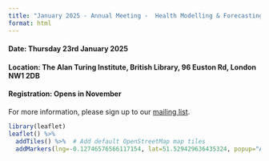 ```yaml
---
title: "January 2025 - Annual Meeting -  Health Modelling & Forecasting"
format: html
---
```


#### Date: Thursday 23rd January 2025
#### Location: The Alan Turing Institute, British Library, 96 Euston Rd, London NW1 2DB
#### Registration: Opens in November

For more information, please sign up to our [mailing list](https://sphere-ppl.github.io/pages/get_involved.html).

```r
library(leaflet)
leaflet() %>%
  addTiles() %>%  # Add default OpenStreetMap map tiles
  addMarkers(lng=-0.12746576566117154, lat=51.529429636435324, popup="Alan Turing Institute")
```